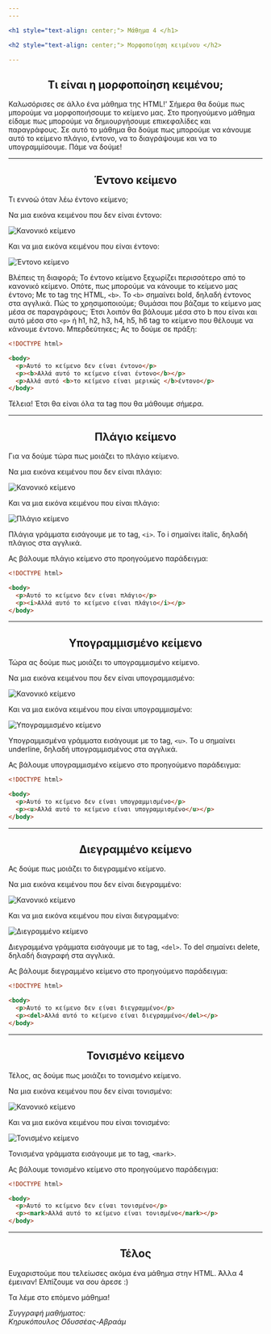 ```yaml
---
---

<h1 style="text-align: center;"> Μάθημα 4 </h1>

<h2 style="text-align: center;"> Μορφοποίηση κειμένου </h2>

---
```


<h2 style="text-align: center;"> Τι είναι η μορφοποίηση κειμένου; </h2>

Καλωσόρισες σε άλλο ένα μάθημα της HTML!'
Σήμερα θα δούμε πως μπορούμε να μορφοποιήσουμε το κείμενο μας.
Στο προηγούμενο μάθημα είδαμε πως μπορούμε να δημιουργήσουμε επικεφαλίδες και παραγράφους.
Σε αυτό το μάθημα θα δούμε πως μπορούμε να κάνουμε αυτό το κείμενο πλάγιο,
έντονο, να το διαγράψουμε και να το υπογραμμίσουμε.
Πάμε να δούμε!

---

<h2 style="text-align: center;"> Έντονο κείμενο </h2>

Τι εννοώ όταν λέω έντονο κείμενο;

Να μια εικόνα κειμένου που δεν είναι έντονο:

<img src='https://cloud-6zh5lud4p-hack-club-bot.vercel.app/0image.png' alt='Κανονικό κείμενο'/>

Και να μια εικόνα κειμένου που είναι έντονο:

<img src='https://cloud-388hei8ex-hack-club-bot.vercel.app/0image.png' alt='Έντονο κείμενο'/>

Βλέπεις τη διαφορά; Το έντονο κείμενο ξεχωρίζει περισσότερο από το κανονικό κείμενο.
Οπότε, πως μπορούμε να κάνουμε το κείμενο μας έντονο;
Με το tag της HTML, ```<b>```.
Το ```<b>``` σημαίνει bold, δηλαδή έντονος στα αγγλικά.
Πώς το χρησιμοποιούμε;
Θυμάσαι που βάζαμε το κείμενο μας μέσα σε παραγράφους;
Έτσι λοιπόν θα βάλουμε μέσα στο b που είναι και αυτό μέσα στο
```<p>``` ή h1, h2, h3, h4, h5, h6 tag το κείμενο που θέλουμε να κάνουμε έντονο.
Μπερδεύτηκες; Ας το δούμε σε πράξη:

```html
<!DOCTYPE html>

<body>
  <p>Αυτό το κείμενο δεν είναι έντονο</p>
  <p><b>Αλλά αυτό το κείμενο είναι έντονο</b></p>
  <p>Αλλά αυτό <b>το κείμενο είναι μερικώς </b>έντονο</p>
</body>
```

Τέλεια! Έτσι θα είναι όλα τα tag που θα μάθουμε σήμερα.

---

<h2 style="text-align: center;"> Πλάγιο κείμενο </h2>

Για να δούμε τώρα πως μοιάζει το πλάγιο κείμενο.

Να μια εικόνα κειμένου που δεν είναι πλάγιο:

<img src='https://cloud-yreeuo2ni-hack-club-bot.vercel.app/0image.png' alt='Κανονικό κείμενο'/>

Και να μια εικόνα κειμένου που είναι πλάγιο:

<img src='https://cloud-2lxvc2lw1-hack-club-bot.vercel.app/0image.png' alt='Πλάγιο κείμενο'/>

Πλάγια γράμματα εισάγουμε με το tag, ```<i>```.
Το i σημαίνει italic, δηλαδή πλάγιος στα αγγλικά.

Ας βάλουμε πλάγιο κείμενο στο προηγούμενο παράδειγμα:

```html
<!DOCTYPE html>

<body>
  <p>Αυτό το κείμενο δεν είναι πλάγιο</p>
  <p><i>Αλλά αυτό το κείμενο είναι πλάγιο</i></p>
</body>
```

---

<h2 style="text-align: center;"> Υπογραμμισμένο κείμενο </h2>

Τώρα ας δούμε πως μοιάζει το υπογραμμισμένο κείμενο.

Να μια εικόνα κειμένου που δεν είναι υπογραμμισμένο:

<img src='https://cloud-7v8c67878-hack-club-bot.vercel.app/0image.png' alt='Κανονικό κείμενο'/>

Και να μια εικόνα κειμένου που είναι υπογραμμισμένο:

<img src='https://cloud-or6y39rxe-hack-club-bot.vercel.app/0image.png' alt='Υπογραμμισμένο κείμενο'/>

Υπογραμμισμένα γράμματα εισάγουμε με το tag, ```<u>```.
Το u σημαίνει underline, δηλαδή υπογραμμισμένος στα αγγλικά.

Ας βάλουμε υπογραμμισμένο κείμενο στο προηγούμενο παράδειγμα:

```html
<!DOCTYPE html>

<body>
  <p>Αυτό το κείμενο δεν είναι υπογραμμισμένο</p>
  <p><u>Αλλά αυτό το κείμενο είναι υπογραμμισμένο</u></p>
</body>
```

---

<h2 style="text-align: center;"> Διεγραμμένο κείμενο </h2>

Ας δούμε πως μοιάζει το διεγραμμένο κείμενο.

Να μια εικόνα κειμένου που δεν είναι διεγραμμένο:

<img src='https://cloud-m8rihte1n-hack-club-bot.vercel.app/0image.png' alt='Κανονικό κείμενο'/>

Και να μια εικόνα κειμένου που είναι διεγραμμένο:

<img src='https://cloud-d36br0r77-hack-club-bot.vercel.app/0image.png' alt='Διεγραμμένο κείμενο'/>

Διεγραμμένα γράμματα εισάγουμε με το tag, ```<del>```.
Το del σημαίνει delete, δηλαδή διαγραφή στα αγγλικά.

Ας βάλουμε διεγραμμένο κείμενο στο προηγούμενο παράδειγμα:

```html
<!DOCTYPE html>

<body>
  <p>Αυτό το κείμενο δεν είναι διεγραμμένο</p>
  <p><del>Αλλά αυτό το κείμενο είναι διεγραμμένο</del></p>
</body>
```

---

<h2 style="text-align: center;"> Τονισμένο κείμενο </h2>

Τέλος, ας δούμε πως μοιάζει το τονισμένο κείμενο.

Να μια εικόνα κειμένου που δεν είναι τονισμένο:

<img src='https://cloud-7v8c67878-hack-club-bot.vercel.app/0image.png' alt='Κανονικό κείμενο'/>

Και να μια εικόνα κειμένου που είναι τονισμένο:

<img src='https://cloud-2lxvc2lw1-hack-club-bot.vercel.app/0image.png' alt='Τονισμένο κείμενο'/>

Τονισμένα γράμματα εισάγουμε με το tag, ```<mark>```.

Ας βάλουμε τονισμένο κείμενο στο προηγούμενο παράδειγμα:

```html
<!DOCTYPE html>

<body>
  <p>Αυτό το κείμενο δεν είναι τονισμένο</p>
  <p><mark>Αλλά αυτό το κείμενο είναι τονισμένο</mark></p>
</body>
```

---

<h2 style="text-align: center;"> Τέλος </h2>

Ευχαριστούμε που τελείωσες ακόμα ένα μάθημα στην HTML. Άλλα 4 έμειναν!
Ελπίζουμε να σου άρεσε :)

Τα λέμε στο επόμενο μάθημα!

<i>Συγγραφή μαθήματος:<br/>Κηρυκόπουλος Οδυσσέας-Αβραάμ</i>